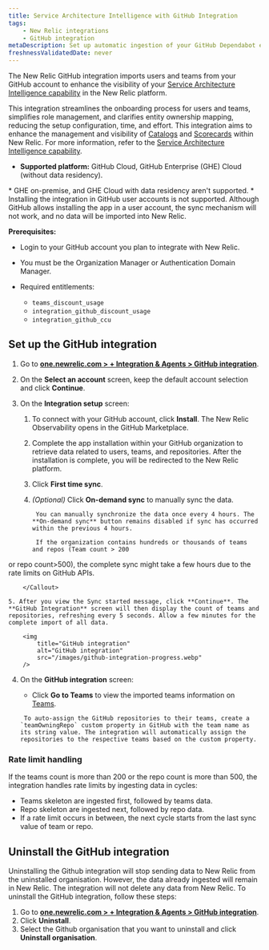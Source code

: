 ```yaml
---
title: Service Architecture Intelligence with GitHub Integration
tags:
    - New Relic integrations
    - GitHub integration
metaDescription: Set up automatic ingestion of your GitHub Dependabot events by using webhook for ongoing ingestion.
freshnessValidatedDate: never
---
```



The New Relic GitHub integration imports users and teams from your GitHub account to enhance the visibility of your [Service Architecture Intelligence capability](/docs/service-architecture-intelligence/getting-started) in the New Relic platform. 

This integration streamlines the onboarding process for users and teams, simplifies role management, and clarifies entity ownership mapping, reducing the setup configuration, time, and effort. This integration aims to enhance the management and visibility of [Catalogs](/docs/service-architecture-intelligence/catalogs/catalogs) and [Scorecards](/docs/service-architecture-intelligence/scorecards/getting-started) within New Relic. For more information, refer to the [Service Architecture Intelligence capability](/docs/service-architecture-intelligence/getting-started).

* **Supported platform:** GitHub Cloud, GitHub Enterprise (GHE) Cloud (without data residency).

<Callout variant="important" title="important">
* GHE on-premise, and GHE Cloud with data residency aren't supported.
* Installing the integration in GitHub user accounts is not supported. Although GitHub allows installing the app in a user account, the sync mechanism will not work, and no data will be imported into New Relic.
</Callout>


**Prerequisites:**

* Login to your GitHub account you plan to integrate with New Relic.
* You must be the Organization Manager or Authentication Domain Manager.

* Required entitlements:
    * `teams_discount_usage`
    * `integration_github_discount_usage`
    * `integration_github_ccu`





## Set up the GitHub integration

1. Go to **[one.newrelic.com > + Integration & Agents > GitHub integration](https://one.newrelic.com/marketplace/install-data-source?state=9306060d-b674-b245-083e-ff8d42765e0d)**.
2. On the **Select an account** screen, keep the default account selection and click **Continue**.
3. On the **Integration setup** screen:

    1. To connect with your GitHub account, click **Install**. The New Relic Observability opens in the GitHub Marketplace. 
    2. Complete the app installation within your GitHub organization to retrieve data related to users, teams, and repositories.
        After the installation is complete, you will be redirected to the New Relic platform.
    3. Click **First time sync**.
    4. *(Optional)* Click **On-demand sync** to manually sync the data.

        <Callout variant="tip" title="tip">

            You can manually synchronize the data once every 4 hours. The **On-demand sync** button remains disabled if sync has occurred within the previous 4 hours.

        </Callout>

        <Callout variant="warning" title="warning">

            If the organization contains hundreds or thousands of teams and repos (Team count > 200
or repo count>500), the complete sync might take a few hours due to the rate limits on GitHub APIs.

        </Callout>

    5. After you view the Sync started message, click **Continue**. The **GitHub Integration** screen will then display the count of teams and repositories, refreshing every 5 seconds. Allow a few minutes for the complete import of all data.

        <img
            title="GitHub integration"
            alt="GitHub integration"
            src="/images/github-integration-progress.webp"
        /> 

4. On the **GitHub integration** screen:

    - Click **Go to Teams** to view the imported teams information on [Teams](/docs/service-architecture-intelligence/teams/teams).

    <Callout variant="tip" title="tip">

        To auto-assign the GitHub repositories to their teams, create a `teamOwningRepo` custom property in GitHub with the team name as its string value. The integration will automatically assign the repositories to the respective teams based on the custom property.
    
    </Callout>

### Rate limit handling
If the teams count is more than 200 or the repo count is more than 500, the integration handles rate limits by ingesting data in cycles:

* Teams skeleton are ingested first, followed by teams data.
* Repo skeleton are ingested next, followed by repo data.
* If a rate limit occurs in between, the next cycle starts from the last sync value of team or repo.

## Uninstall the GitHub integration
Uninstalling the Github integration will stop sending data to New Relic from the uninstalled organisation. However, the data already ingested will remain in New Relic. The integration will not delete any data from New Relic.
To uninstall the GitHub integration, follow these steps:
1. Go to **[one.newrelic.com > + Integration & Agents > GitHub integration](https://one.newrelic.com/marketplace/install-data-source?state=9306060d-b674-b245-083e-ff8d42765e0d)**.
2. Click **Uninstall**.
3. Select the Github organisation that you want to uninstall and click **Uninstall organisation**.



